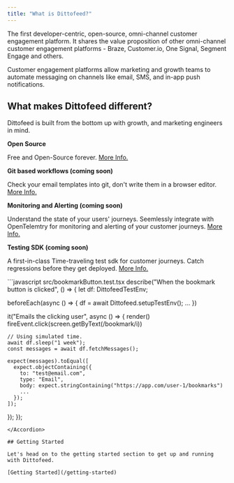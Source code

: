 ```yaml
---
title: "What is Dittofeed?"
---
```


The first developer-centric, open-source, omni-channel customer engagement platform. It shares the value proposition of other omni-channel customer engagement platforms - Braze, Customer.io, One Signal, Segment Engage and others.

Customer engagement platforms allow marketing and growth teams to automate messaging on channels like email, SMS, and in-app push notifications.

## What makes Dittofeed different?

Dittofeed is built from the bottom up with growth, and marketing engineers in mind.

**Open Source** 

Free and Open-Source forever. [More Info.](/guide/license)

**Git based workflows (coming soon)**

Check your email templates into git, don't write them in a browser editor. [More Info.](/guide/git-workflows)

**Monitoring and Alerting (coming soon)**

Understand the state of your users' journeys. Seemlessly integrate with OpenTelemtry for monitoring and alerting of your customer journeys. [More Info.](/guide/monitoring-alerting)

**Testing SDK (coming soon)**

A first-in-class Time-traveling test sdk for customer journeys. Catch regressions before they get deployed. [More Info.](/guide/testing)

<Accordion title="Test Example.">
```javascript src/bookmarkButton.test.tsx
describe("When the bookmark button is clicked", () => {
  let df: DittofeedTestEnv;

  beforeEach(async () => {
    df = await Dittofeed.setupTestEnv();
    ...
  })

  it("Emails the clicking user", async () => {
    render(<BookmarkButton/>)
    fireEvent.click(screen.getByText(/bookmark/i))

    // Using simulated time.
    await df.sleep("1 week");
    const messages = await df.fetchMessages();

    expect(messages).toEqual([
      expect.objectContaining({
        to: "test@email.com",
        type: "Email",
        body: expect.stringContaining("https://app.com/user-1/bookmarks")
        ...
      });
    ]);
  });
});
```
</Accordion>

## Getting Started

Let's head on to the getting started section to get up and running with Dittofeed.

[Getting Started](/getting-started)
